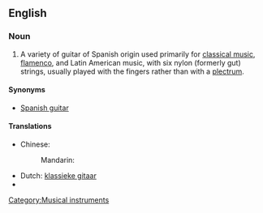 ==English==

===Noun===
{{en-noun|sg=[[classical]] [[guitar]]}}

# A variety of guitar of Spanish origin used primarily for [[classical music]], [[flamenco]], and Latin American music, with six nylon (formerly gut) strings, usually played with the fingers rather than with a [[plectrum]].

====Synonyms====
*[[Spanish guitar]]

====Translations====
{{trans-top}}
* Chinese:
*: Mandarin: {{t|zh|古典吉他|tr=gǔdiǎn jítā|sc=Hani}}
{{trans-mid}}
* Dutch: [[klassieke gitaar]] {{f|m}}
* {{trreq|Finnish}}
{{trans-bottom}}

[[Category:Musical instruments]]